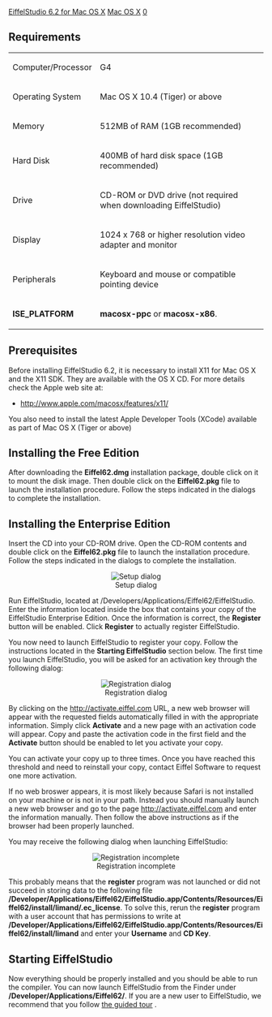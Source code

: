 [[Property:title|EiffelStudio 6.2 for Mac OS X]]
[[Property:link_title|Mac OS X]]
[[Property:weight|0]]
==Requirements==

{| 
|- 
| Computer/Processor
| G4
|- 
| Operating System
| Mac OS X 10.4 (Tiger) or above
|- 
| Memory
| 512MB of RAM (1GB recommended)
|- 
| Hard Disk
| 400MB of hard disk space (1GB recommended) 
|- 
| Drive
| CD-ROM or DVD drive (not required when downloading EiffelStudio)
|- 
| Display
| 1024 x 768 or higher resolution video adapter and monitor
|- 
| Peripherals
| Keyboard and mouse or compatible pointing device
|- 
| '''ISE_PLATFORM'''
| '''macosx-ppc''' or '''macosx-x86'''.
|}


==Prerequisites==

Before installing EiffelStudio 6.2, it is necessary to install X11 for Mac OS X and the X11 SDK. They are available with the OS X CD. For more details check the Apple web site at: 
* [http://www.apple.com/macosx/features/x11/ http://www.apple.com/macosx/features/x11/] 

You also need to install the latest Apple Developer Tools (XCode) available as part of Mac OS X (Tiger or above)


==Installing the Free Edition==

After downloading the '''Eiffel62.dmg''' installation package, double click on it to mount the disk image. Then double click on the '''Eiffel62.pkg''' file to launch the installation procedure. Follow the steps indicated in the dialogs to complete the installation.

==Installing the Enterprise Edition==

Insert the CD into your CD-ROM drive. Open the CD-ROM contents and double click on the '''Eiffel62.pkg''' file to launch the installation procedure. Follow the steps indicated in the dialogs to complete the installation.

<center> [[Image:56--mac-setup|Setup dialog]] </center>

Run EiffelStudio, located at /Developers/Applications/Eiffel62/EiffelStudio. Enter the information located inside the box that contains your copy of the EiffelStudio Enterprise Edition. Once the information is correct, the '''Register''' button will be enabled. Click '''Register''' to actually register EiffelStudio.

You now need to launch EiffelStudio to register your copy. Follow the instructions located in the '''Starting EiffelStudio''' section below. The first time you launch EiffelStudio, you will be asked for an activation key through the following dialog:

<center> [[Image:56--mac-registration|Registration dialog]] </center>

By clicking on the [http://activate.eiffel.com http://activate.eiffel.com]  URL, a new web browser will appear with the requested fields automatically filled in with the appropriate information. Simply click '''Activate''' and a new page with an activation code will appear. Copy and paste the activation code in the first field and the '''Activate''' button should be enabled to let you activate your copy.

You can activate your copy up to three times. Once you have reached this threshold and need to reinstall your copy, contact Eiffel Software to request one more activation.

If no web broswer appears, it is most likely because Safari is not installed on your machine or is not in your path. Instead you should manually launch a new web browser and go to the page [http://activate.eiffel.com http://activate.eiffel.com]  and enter the information manually. Then follow the above instructions as if the browser had been properly launched.

You may receive the following dialog when launching EiffelStudio:

<center> [[Image:56--mac-registration-error|Registration incomplete]] </center>

This probably means that the '''register''' program was not launched or did not succeed in storing data to the following file '''/Developer/Applications/Eiffel62/EiffelStudio.app/Contents/Resources/Eiffel62/install/limand/.ec_license'''. To solve this, rerun the '''register''' program with a user account that has permissions to write at '''/Developer/Applications/Eiffel62/EiffelStudio.app/Contents/Resources/Eiffel62/install/limand''' and enter your '''Username''' and '''CD Key'''.

==Starting EiffelStudio==

Now everything should be properly installed and you should be able to run the compiler. You can now launch EiffelStudio from the Finder under '''/Developer/Applications/Eiffel62/'''. If you are a new user to EiffelStudio, we recommend that you follow [[EiffelStudio General: A Guided Tour|the guided tour]] .




